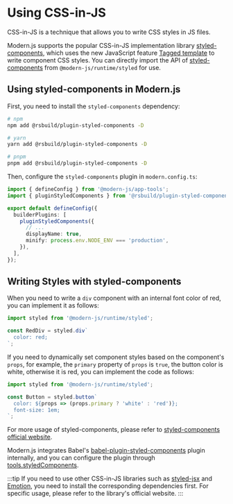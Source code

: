 # Using CSS-in-JS

CSS-in-JS is a technique that allows you to write CSS styles in JS files.

Modern.js supports the popular CSS-in-JS implementation library [styled-components](https://styled-components.com/), which uses the new JavaScript feature [Tagged template](https://developer.mozilla.org/en-US/docs/Web/JavaScript/Reference/Template_literals#tagged_templates) to write component CSS styles. You can directly import the API of [styled-components](https://styled-components.com/) from `@modern-js/runtime/styled` for use.

## Using styled-components in Modern.js
First, you need to install the `styled-components` dependency:

```bash
# npm
npm add @rsbuild/plugin-styled-components -D

# yarn
yarn add @rsbuild/plugin-styled-components -D

# pnpm
pnpm add @rsbuild/plugin-styled-components -D
```
Then, configure the `styled-components` plugin in `modern.config.ts`:

```ts
import { defineConfig } from '@modern-js/app-tools';
import { pluginStyledComponents } from '@rsbuild/plugin-styled-components';

export default defineConfig({
  builderPlugins: [
    pluginStyledComponents({
      // ...
      displayName: true,
      minify: process.env.NODE_ENV === 'production',
    }),
  ],
});
```

## Writing Styles with styled-components

When you need to write a `div` component with an internal font color of red, you can implement it as follows:

```js
import styled from '@modern-js/runtime/styled';

const RedDiv = styled.div`
  color: red;
`;
```

If you need to dynamically set component styles based on the component's `props`, for example, the `primary` property of `props` is `true`, the button color is white, otherwise it is red, you can implement the code as follows:

```js
import styled from '@modern-js/runtime/styled';

const Button = styled.button`
  color: ${props => (props.primary ? 'white' : 'red')};
  font-size: 1em;
`;
```

For more usage of styled-components, please refer to [styled-components official website](https://styled-components.com/).

Modern.js integrates Babel's [babel-plugin-styled-components](https://github.com/styled-components/babel-plugin-styled-components) plugin internally, and you can configure the plugin through [tools.styledComponents](/configure/app/tools/styled-components).

:::tip
If you need to use other CSS-in-JS libraries such as [styled-jsx](https://www.npmjs.com/package/styled-jsx) and [Emotion](https://emotion.sh/), you need to install the corresponding dependencies first. For specific usage, please refer to the library's official website.
:::
